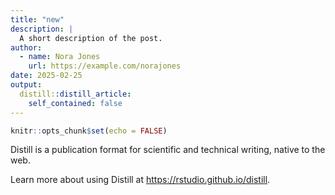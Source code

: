 ```yaml
---
title: "new"
description: |
  A short description of the post.
author:
  - name: Nora Jones
    url: https://example.com/norajones
date: 2025-02-25
output:
  distill::distill_article:
    self_contained: false
---
```



```r
knitr::opts_chunk$set(echo = FALSE)
```

Distill is a publication format for scientific and technical writing, native to the web.

Learn more about using Distill at <https://rstudio.github.io/distill>.


